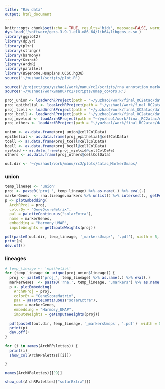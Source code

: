 ```yaml
---
title: "Raw data"
output: html_document
---
```


```r
knitr::opts_chunk$set(echo = TRUE, results='hide', message=FALSE, warning=FALSE, fig.height = 7, fig.width = 7)
dyn.load('/software/geos-3.9.1-el8-x86_64/lib64/libgeos_c.so')
library(ggplot2)
library(dplyr)
library(plyr)
library(stringr)
library(harmony)
library(Seurat)
library(ArchR)
library(parallel)
library(BSgenome.Hsapiens.UCSC.hg38)
source('~/yuzhao1/scripts/plot.R')
```

```r
source('/project/gca/yuzhao1/work/manu/rc2/scripts/rna_annotation_markers.R')
source('~/yuzhao1/work/manu/rc2/scripts/umap_colors.R')
```

```r
proj_union <- loadArchRProject(path = "~/yuzhao1/work/final_RC2atac/dataset/gut_2kmin_6TSS_DoubletRatio2_filtered/")
proj_epithelial <- loadArchRProject(path = "~/yuzhao1/work/final_RC2atac/dataset/gut_2kmin_6TSS_DoubletRatio2_epithelial_filtered2/")
proj_tcell <- loadArchRProject(path = "~/yuzhao1/work/final_RC2atac/dataset/gut_2kmin_6TSS_DoubletRatio2_tcell_filtered2/")
proj_bcell <- loadArchRProject(path = "~/yuzhao1/work/final_RC2atac/dataset/gut_2kmin_6TSS_DoubletRatio2_bcell_filtered/")
proj_myeloid <- loadArchRProject(path = "~/yuzhao1/work/final_RC2atac/dataset/gut_2kmin_6TSS_DoubletRatio2_myeloid_filtered2/")
proj_others <- loadArchRProject(path = "~/yuzhao1/work/final_RC2atac/dataset/gut_2kmin_6TSS_DoubletRatio2_others_filtered2/")

union <- as.data.frame(proj_union@cellColData)
epithelial <- as.data.frame(proj_epithelial@cellColData)
tcell <- as.data.frame(proj_tcell@cellColData)
bcell <- as.data.frame(proj_bcell@cellColData)
myeloid <- as.data.frame(proj_myeloid@cellColData)
others <- as.data.frame(proj_others@cellColData)
```

```r
out.dir <- '~/yuzhao1/work/manu/rc2/plots/4atac_MarkerUmaps/'
```

### union

```r
temp_lineage <- 'union'  
proj <- paste0('proj_', temp_lineage) %>% as.name(.) %>% eval(.)
markerGenes  <- rna.lineage.markers %>% unlist() %>% intersect(., getFeatures(proj))
p <- plotEmbedding(
  ArchRProj = proj, 
  colorBy = "GeneScoreMatrix", 
  pal = paletteContinuous("solarExtra"),
  name = markerGenes, 
  embedding = "Harmony_UMAP",
  imputeWeights = getImputeWeights(proj))

pdf(paste0(out.dir, temp_lineage, '_markersUmaps', '.pdf'), width = 5, height = 6, pointsize = 1)
print(p)
dev.off()

```

### lineages 

```r
# temp_lineage <- 'epithelial'  
for (temp_lineage in unique(proj_union$lineage)) {
  proj <- paste0('proj_', temp_lineage) %>% as.name(.) %>% eval(.)
  markerGenes  <- paste0('rna.', temp_lineage, '.markers') %>% as.name(.) %>% eval(.) %>% unlist() %>% intersect(., getFeatures(proj))
  p <- plotEmbedding(
    ArchRProj = proj, 
    colorBy = "GeneScoreMatrix", 
    pal = paletteContinuous("solarExtra"),
    name = markerGenes, 
    embedding = "Harmony_UMAP",
    imputeWeights = getImputeWeights(proj))
  
  pdf(paste0(out.dir, temp_lineage, '_markersUmaps', '.pdf'), width = 5, height = 6, pointsize = 1)
  print(p)
  dev.off()
}

```

```r
for (i in names(ArchRPalettes)) {
  print(i)
  show_col(ArchRPalettes[[i]])

}
```


```r
names(ArchRPalettes)[[19]]
```

```r
show_col(ArchRPalettes[["solarExtra"]])
```


